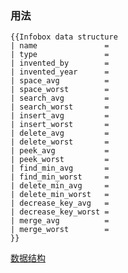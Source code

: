 {{Documentation subpage}}
{{Lua|Module:Infobox|Module:Infobox3cols}}
{{Parameter names example|_template=|name | type | invented_year | invented_by | space_avg | space_worst | search_avg | search_worst | insert_avg | insert_worst | delete_avg | delete_worst | peek_avg | peek_worst | find_min_avg | find_min_worst | delete_min_avg | delete_min_worst | decrease_key_avg | decrease_key_worst | merge_avg | merge_worst }} 
<!-- PLEASE ADD CATEGORIES AND INTERWIKIS AT THE BOTTOM OF THIS PAGE -->

=== 用法 ===
<pre style="overflow: auto;">
{{Infobox data structure
| name               = 
| type               = 
| invented_by        = 
| invented_year      = 
| space_avg          = 
| space_worst        = 
| search_avg         = 
| search_worst       = 
| insert_avg         = 
| insert_worst       = 
| delete_avg         = 
| delete_worst       = 
| peek_avg           = 
| peek_worst         = 
| find_min_avg       =
| find_min_worst     =
| delete_min_avg     =
| delete_min_worst   =
| decrease_key_avg   =
| decrease_key_worst =
| merge_avg          =
| merge_worst        =
}}
</pre>

<includeonly>
<!-- CATEGORIES AND INTERWIKIS HERE, THANKS -->
[[Category:计算机科学信息框模板|数据结构]]
</includeonly>
